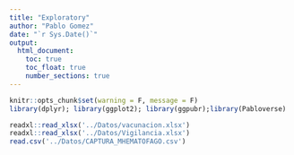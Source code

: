 ```yaml
---
title: "Exploratory"
author: "Pablo Gomez"
date: "`r Sys.Date()`"
output:
  html_document:
    toc: true
    toc_float: true
    number_sections: true
---
```


```r
knitr::opts_chunk$set(warning = F, message = F)
library(dplyr); library(ggplot2); library(ggpubr);library(Pabloverse)
```


```r
readxl::read_xlsx('../Datos/vacunacion.xlsx')
readxl::read_xlsx('../Datos/Vigilancia.xlsx')
read.csv('../Datos/CAPTURA_MHEMATOFAGO.csv')
```

